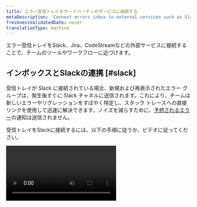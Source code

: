 ```yaml
---
title: エラー受信トレイをサードパーティのサービスに接続する
metaDescription: 'Connext errors inbox to external services such as Slack, Jira, and CodeStream'
freshnessValidatedDate: never
translationType: machine
---
```


エラー受信トレイをSlack、Jira、CodeStreamなどの外部サービスに接続することで、チームのツールやワークフローに近づけます。

## インボックスとSlackの連携 [#slack]

受信トレイが Slack に接続されている場合、新規および再表示されたエラー グループは、発生後すぐに Slack チャネルに送信されます。これにより、チームは新しいエラーやリグレッションをすばやく特定し、スタック トレースへの直接リンクを使用して迅速に解決できます。ノイズを減らすために、[予想されるエラー](/docs/errors-inbox/errors-inbox/#expected)の通知は送信されません。

受信トレイをSlackに接続するには、以下の手順に従うか、ビデオに従ってください。

<Video id="HEbX0dgeGGw" type="youtube" />

1. Slack ワークスペースに [New Relic app](https://newrelic.slack.com/apps/AP92KQJS3-new-relic?tab=more_info) がインストールされていない場合は、まずそれを行います。
2. New Relicエラー受信トレイの 1 つを開き、右上隅にある <DNT>**Notification Settings**</DNT> アイコン (ベルのような形) を選択します。
3. Slack ボタンが<DNT>**off**</DNT>の場合は<DNT>**on**</DNT>に切り替えます。
4. 利用可能なワークスペースがない場合は、 <Icon name="fe-plus" />プラスボタンをクリックすると、ワンクリックで Slack 認証が有効になります。
5. 認証されると、通知を送るワークスペースと特定のチャンネルを選択できるようになります。
6. メッセージが適切なチャネルに送信されていることを確認するには、 <DNT>**Test**</DNT>をクリックします。

## エラーインボックスをCodeStreamに接続

<InlinePopover type="apm" />スタックトレース エラーでCodeStreamの Open in IDE 統合を使用するには、[リポジトリをサービスに関連付け](/docs/codestream/observability/repo-association)、[ビルド SHA またはリリース タグをエラーに関連付ける](/docs/codestream/observability/error-investigation/#buildsha)必要があります。 [コミット SHA](https://git-scm.com/book/en/v2/Git-Tools-Revision-Selection)と[リリース タグの詳細をご覧ください。](https://git-scm.com/book/en/v2/Git-Basics-Tagging)

設定が完了すると、 <DNT>**Open in IDE**</DNT>ボタンをクリックすることで、エラー グループから IDE 内の問題のあるコードに直接ジャンプできるようになります。

## Jiraへの受信箱の接続 [#jira]

エラーのチケットを簡単に作成するには、 Errors Inboxを Jira に接続します。 Jira テンプレートを使用すると、エラーの詳細とスタックトレースおよび<InlinePopover type="apm" />への直接リンクを含むチケットをすばやく作成して、すばやくアクセスして解決することができます。

<img title="How connect an inbox to Jira" alt="How to connect an inbox to Jira" src="/images/errors-inbox_screenshot-crop_jira-button-option.webp" />

チケットへのリンクは、関連するエラーグループと一緒に13か月間保存されます。その期間内にエラーが再度発生した場合は、関連するチケットに簡単にアクセスできます。

<Callout variant="important">
  New Relic は、チーム管理と会社管理の両方の[Atlassian-Jira プロジェクト](https://support.atlassian.com/jira-software-cloud/docs/what-are-team-managed-and-company-managed-projects/)をサポートしています。
</Callout>

受信トレイを Jira に接続するには、以下の手順に従うか、ビデオに従ってください。

<Video id="v2frs2Pyjfw" type="youtube" />

1. Jira に接続するエラー グループの右端にある Jira 統合アイコンをクリックします。
2. アカウントに[Jira への接続が](/docs/alerts-applied-intelligence/notifications/notification-integrations/#set-up-jira)まだ設定されていない場合は、ドロップダウンから<DNT>**Add JIRA Workspace**</DNT>をクリックします。 詳細が正しいことを確認するために、すべてのフィールドに入力し、保存する前に<DNT>**Test connection**</DNT>をクリックしてください。
3. 次に、テンプレートを設定します。テンプレートは、どのような情報を Jira に送信するかを決定します。特定のフィールドに関する詳細情報はこちら [](/docs/alerts-applied-intelligence/notifications/notification-integrations/#configure-jira-message-template)。Errors inbox は現在 Jira との双方向通信をサポートしていませんが、将来サポートされる場合に備えてこのオプションを選択することができます。
4. テンプレートができたら、 <DNT>**Send test notification**</DNT>をクリックして、Jira でチケットがどのように表示されるかをプレビューします。 プレビューが適切であれば、 <DNT>**Update message**</DNT>をクリックしてテンプレートを保存します。 テスト通知により、Jira ワークスペースに Jira チケットが作成されることに注意してください。
5. これでチームは、エラーグループの右端にあるJira統合アイコンをクリックし、テンプレートを選択することで、Jiraチケットを作成できるようになります。

Jira の設定は、エラーグループまたはエンティティを所有するアカウントに関連付けられています。クロスアカウントのエラーインボックスを使用している場合、Jira 接続を複数回設定する必要があります。

## Jira 統合用のテンプレート変数 [#template-variable]

Jira 統合テンプレートで使用できるテンプレート変数:

* エラーグループ.id
* errorGroup.accountId
* errorGroup.sourceEventType
* エラーグループ名
* エラーグループ.メッセージ
* エラーグループ.状態
* エラーグループ.リンク
* errorGroup.firstSeen
* errorGroup.lastSeen
* errorGroup.count
* エンティティ.id
* entity.name
* エンティティ.リンク

## Jira ワークスペースやテンプレートを削除する [#remove-workspace]

ワークスペースまたはテンプレートを削除する方法は次のとおりです。

1. <DNT>**[one.newrelic.com &gt; All capabilities](https://one.newrelic.com/all-capabilities) &gt; Alerts &gt; Destinations**</DNT>に移動します。

2. 画面の右側で、 <DNT>**Destinations**</DNT>を選択します。

3. Jira の宛先を検索し、その行の右側にある<DNT>**...**</DNT>アイコンを選択して、 <DNT>**Delete destination**</DNT>をクリックします。

   <img title="How to delete a workspace or template" alt="How to delete a workspace or template" src="/images/errors-inbox_screenshot-crop_delete-source.webp" />